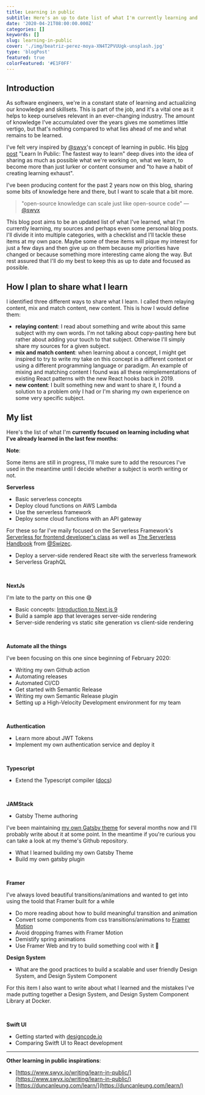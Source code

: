 ```yaml
---
title: Learning in public
subtitle: Here's an up to date list of what I'm currently learning and what I plan to learn.
date: '2020-04-21T08:00:00.000Z'
categories: []
keywords: []
slug: learning-in-public
cover: './img/beatriz-perez-moya-XN4T2PVUUgk-unsplash.jpg'
type: 'blogPost'
featured: true
colorFeatured: '#E1F0FF'
---
```


## Introduction

As software engineers, we're in a constant state of learning and actualizing our knowledge and skillsets. This is part of the job, and it's a vital one as it helps to keep ourselves relevant in an ever-changing industry.
The amount of knowledge I've accumulated over the years gives me sometimes little vertigo, but that's nothing compared to what lies ahead of me and what remains to be learned.

I've felt very inspired by [@swyx](https://twitter.com/swyx)'s concept of learning in public. His [blog post](https://www.swyx.io/writing/learn-in-public/) "Learn In Public: The fastest way to learn" deep dives into the idea of sharing as much as possible what we're working on, what we learn, to become more than just lurker or content consumer and "to have a habit of creating learning exhaust".

I've been producing content for the past 2 years now on this blog, sharing some bits of knowledge here and there, but I want to scale that a bit more.

>  "open-source knowledge can scale just like open-source code"
    — [@swyx](https://twitter.com/swyx/status/1247558714103496705)

This blog post aims to be an updated list of what I've learned, what I'm currently learning, my sources and perhaps even some personal blog posts.
I'll divide it into multiple categories, with a checklist and I'll tackle these items at my own pace. Maybe some of these items will pique my interest for just a few days and then give up on them because my priorities have changed or because something more interesting came along the way. But rest assured that I'll do my best to keep this as up to date and focused as possible.

## How I plan to share what I learn

I identified three different ways to share what I learn. I called them relaying content, mix and match content, new content. This is how I would define them:

- **relaying content**: I read about something and write about this same subject with my own words. I'm not talking about copy-pasting here but rather about adding your touch to that subject. Otherwise I'll simply share my sources for a given subject. 
- **mix and match content**: when learning about a concept, I might get inspired to try to write my take on this concept in a different context or using a different programming language or paradigm. An example of mixing and matching content I found was all these reimplementations of existing React patterns with the new React hooks back in 2019.
- **new content**: I built something new and want to share it, I found a solution to a problem only I had or I'm sharing my own experience on some very specific subject.


## My list

Here's the list of what I'm **currently focused on learning including what I've already learned in the last few months**:

<Callout variant="info">

**Note**:

Some items are still in progress, I'll make sure to add the resources I've used in the meantime until I decide whether a subject is worth writing or not.

</Callout>

**Serverless**
- Basic serverless concepts <Pill color="#34C559" text="Done"/>
- Deploy cloud functions on AWS Lambda <Pill color="#34C559" text="Done"/>
- Use the serverless framework <Pill color="#FF9502" text="In Progress"/>
- Deploy some cloud functions with an API gateway <Pill color="#FF9502" text="In Progress"/> 

For these so far I've maily focused on the Serverless Framework's [Serverless for frontend developer's class](https://serverless.com/learn/courses/serverless-for-frontend-developers/) as well as [The Serverless Handbook](https://serverlesshandbook.dev/) from [@Swizec](https://twitter.com/Swizec).

- Deploy a server-side rendered React site with the serverless framework
- Serverless GraphQL

<br/>

**NextJs**

I'm late to the party on this one 😅

- Basic concepts: [Introduction to Next.js 9](https://egghead.io/playlists/introduction-to-next-js-9-9c01) <Pill color="#34C559" text="Done"/>
- Build a sample app that leverages server-side rendering
- Server-side rendering vs static site generation vs client-side rendering <Pill color="#34C559" text="Done"/>

<br/>

**Automate all the things**

I've been focusing on this one since beginning of February 2020:

- Writing my own Github action <Pill color="#34C559" text="Done"/>
- Automating releases <Pill color="#34C559" text="Done"/>
- Automated CI/CD <Pill color="#34C559" text="Done"/>
- Get started with Semantic Release <Pill color="#34C559" text="Done"/>
- Writing my own Semantic Release plugin <Pill color="#FF9502" text="In Progress"/>
- Setting up a High-Velocity Development environment for my team <Pill color="#FF9502" text="In Progress"/>

<br/>

**Authentication**
- Learn more about JWT Tokens
- Implement my own authentication service and deploy it

<br/>

**Typescript**
- Extend the Typescript compiler ([docs](https://github.com/microsoft/TypeScript/wiki/Using-the-Compiler-API))

<br/>

**JAMStack**
- Gatsby Theme authoring <Pill color="#34C559" text="Done"/>

I've been maintaining [my own Gatsby theme](https://github.com/MaximeHeckel/gatsby-theme-maximeheckel) for several months now and I'll probably write about it at some point. In the meantime if you're curious you can take a look at my theme's Github repository.

- What I learned building my own Gatsby Theme <Pill color="#FF9502" text="In Progress"/>
- Build my own gatsby plugin

<br/>

**Framer**

I've always loved beautiful transitions/animations and wanted to get into using the toold that Framer built for a while

- Do more reading about how to build meaningful transition and animation
- Convert some components from css transitions/animations to [Framer Motion](https://www.framer.com/motion/) <Pill color="#34C559" text="Done"/>
- Avoid dropping frames with Framer Motion
- Demistify spring animations <Pill color="#FF9502" text="In Progress"/>
- Use Framer Web and try to build something cool with it 🤘

**Design System**
- What are the good practices to build a scalable and user friendly Design System, and Design System Component <Pill color="#FF9502" text="In Progress"/>

For this item I also want to write about what I learned and the mistakes I've made putting together a Design System, and Design System Component Library at Docker.

<br/>

**Swift UI**
- Getting started with [designcode.io](https://designcode.io/swiftui?promo=learnswiftui)
- Comparing Switft UI to React development

<hr/>

**Other learning in public inspirations**:

- [https://www.swyx.io/writing/learn-in-public/](https://www.swyx.io/writing/learn-in-public/)
- [https://duncanleung.com/learn/](https://duncanleung.com/learn/)

